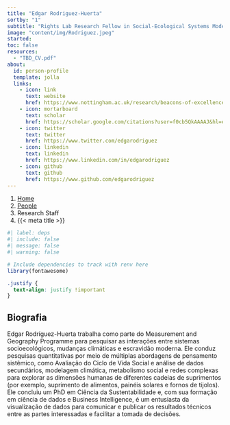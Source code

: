 ```yaml
---
title: "Edgar Rodriguez-Huerta"
sortby: "1"
subtitle: "Rights Lab Research Fellow in Social-Ecological Systems Modelling"
image: "content/img/Rodriguez.jpeg"
started: 
toc: false
resources: 
  - "TBD_CV.pdf"
about:
  id: person-profile
  template: jolla
  links:
    - icon: link
      text: website
      href: https://www.nottingham.ac.uk/research/beacons-of-excellence/rights-lab/our-team/edgar-rodríguez-huerta/index.aspx
    - icon: mortarboard
      text: scholar
      href: https://scholar.google.com/citations?user=f0cb5QkAAAAJ&hl=en
    - icon: twitter
      text: twitter
      href: https://www.twitter.com/edgarodriguez
    - icon: linkedin
      text: linkedin
      href: https://www.linkedin.com/in/edgarodriguez
    - icon: github
      text: github
      href: https://www.github.com/edgarodriguez
---
```


```{=html}
<nav aria-label="breadcrumb">
  <ol class="breadcrumb">
    <li class="breadcrumb-item"><a href="../../index.html">Home</a></li>
    <li class="breadcrumb-item"><a href="../../people.html">People</a></li>
    <li class="breadcrumb-item active">Research Staff</li>
    <li class="breadcrumb-item active" aria-current="page">{{< meta title >}}</li>
  </ol>
</nav>
```

:::{#person-profile}
:::

```r
#| label: deps
#| include: false
#| message: false
#| warning: false

# Include dependencies to track with renv here
library(fontawesome)
```

```css
.justify {
  text-align: justify !important
}
```

::: {.justify}

## Biografia
Edgar Rodríguez-Huerta trabalha como parte do Measurement and Geography Programme para pesquisar as interações entre sistemas socioecológicos, mudanças climáticas e escravidão moderna. Ele conduz pesquisas quantitativas por meio de múltiplas abordagens de pensamento sistêmico, como Avaliação do Ciclo de Vida Social e análise de dados secundários, modelagem climática, metabolismo social e redes complexas para explorar as dimensões humanas de diferentes cadeias de suprimentos (por exemplo, suprimento de alimentos, painéis solares e fornos de tijolos). Ele concluiu um PhD em Ciência da Sustentabilidade e, com sua formação em ciência de dados e Business Intelligence, é um entusiasta da visualização de dados para comunicar e publicar os resultados técnicos entre as partes interessadas e facilitar a tomada de decisões.

:::
